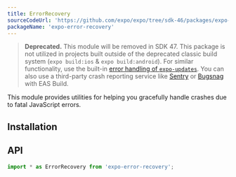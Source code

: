 ```yaml
---
title: ErrorRecovery
sourceCodeUrl: 'https://github.com/expo/expo/tree/sdk-46/packages/expo-error-recovery'
packageName: 'expo-error-recovery'
---
```



> **Deprecated.** This module will be removed in SDK 47. This package is not utilized in projects built outside of the deprecated classic build system (`expo build:ios` & `expo build:android`). For similar functionality, use the built-in [error handling of `expo-updates`](/bare/error-recovery). You can also use a third-party crash reporting service like [Sentry](/guides/using-sentry/) or [Bugsnag](/guides/using-bugsnag/) with EAS Build.

This module provides utilities for helping you gracefully handle crashes due to fatal JavaScript errors.

<PlatformsSection android emulator ios simulator web />

## Installation

<APIInstallSection />

## API

```js
import * as ErrorRecovery from 'expo-error-recovery';
```

<APISection packageName="expo-error-recovery" apiName="ErrorRecovery" />

